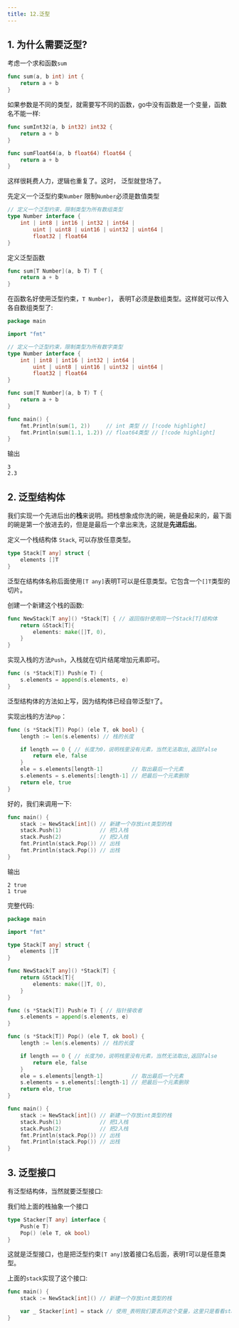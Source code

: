 ```yaml
---
title: 12.泛型
---
```


## 1. 为什么需要泛型?

考虑一个求和函数`sum`

```go
func sum(a, b int) int {
	return a + b
}
```

如果参数是不同的类型，就需要写不同的函数，go中没有函数是一个变量，函数名不能一样:

```go
func sumInt32(a, b int32) int32 {
	return a + b
}

func sumFloat64(a, b float64) float64 {
	return a + b
}
```

这样很耗费人力，逻辑也重复了。这时， 泛型就登场了。

先定义一个泛型约束`Number` 限制`Number`必须是数值类型

```go
// 定义一个泛型约束，限制类型为所有数组类型
type Number interface {
	int | int8 | int16 | int32 | int64 |
		uint | uint8 | uint16 | uint32 | uint64 |
		float32 | float64
}
```

定义泛型函数

```go
func sum[T Number](a, b T) T {
	return a + b
}
```

在函数名好使用泛型约束，`T Number]`， 表明T必须是数组类型。这样就可以传入各自数组类型了:

```go title="main.go"
package main

import "fmt"

// 定义一个泛型约束，限制类型为所有数字类型
type Number interface {
	int | int8 | int16 | int32 | int64 |
		uint | uint8 | uint16 | uint32 | uint64 |
		float32 | float64
}

func sum[T Number](a, b T) T {
	return a + b
}

func main() {
	fmt.Println(sum(1, 2))     // int 类型 // [!code highlight]
	fmt.Println(sum(1.1, 1.2)) // float64类型 // [!code highlight]
}
```

输出

```
3
2.3
```

## 2. 泛型结构体

我们实现一个先进后出的**栈**来说明。把栈想象成你洗的碗，碗是叠起来的，最下面的碗是第一个放进去的，但是是最后一个拿出来洗，这就是**先进后出**。

定义一个栈结构体 `Stack`, 可以存放任意类型。

```go
type Stack[T any] struct {
	elements []T
}
```

泛型在结构体名称后面使用`[T any]`表明T可以是任意类型。它包含一个`[]T`类型的切片。

创建一个新建这个栈的函数:

```go
func NewStack[T any]() *Stack[T] { // 返回指针使用同一个Stack[T]结构体
	return &Stack[T]{
		elements: make([]T, 0),
	}
}
```

实现入栈的方法`Push`，入栈就在切片结尾增加元素即可。

```go
func (s *Stack[T]) Push(e T) {
	s.elements = append(s.elements, e)
}
```

泛型结构体的方法如上写，因为结构体已经自带泛型`T`了。

实现出栈的方法`Pop`：

```go
func (s *Stack[T]) Pop() (ele T, ok bool) {
	length := len(s.elements) // 栈的长度

	if length == 0 { // 长度为0，说明栈里没有元素，当然无法取出,返回false
		return ele, false
	}
	ele = s.elements[length-1]         // 取出最后一个元素
	s.elements = s.elements[:length-1] // 把最后一个元素删除
	return ele, true
}
```

好的，我们来调用一下:

```go title="main.go"
func main() {
	stack := NewStack[int]() // 新建一个存放int类型的栈
	stack.Push(1)            // 把1入栈
	stack.Push(2)            // 把2入栈
	fmt.Println(stack.Pop()) // 出栈
	fmt.Println(stack.Pop()) // 出栈
}
```

输出

```
2 true
1 true
```

完整代码:

```go title="main.go"
package main

import "fmt"

type Stack[T any] struct {
	elements []T
}

func NewStack[T any]() *Stack[T] {
	return &Stack[T]{
		elements: make([]T, 0),
	}
}

func (s *Stack[T]) Push(e T) { // 指针接收者
	s.elements = append(s.elements, e)
}

func (s *Stack[T]) Pop() (ele T, ok bool) {
	length := len(s.elements) // 栈的长度

	if length == 0 { // 长度为0，说明栈里没有元素，当然无法取出,返回false
		return ele, false
	}
	ele = s.elements[length-1]         // 取出最后一个元素
	s.elements = s.elements[:length-1] // 把最后一个元素删除
	return ele, true
}

func main() {
	stack := NewStack[int]() // 新建一个存放int类型的栈
	stack.Push(1)            // 把1入栈
	stack.Push(2)            // 把2入栈
	fmt.Println(stack.Pop()) // 出栈
	fmt.Println(stack.Pop()) // 出栈
}

```

## 3. 泛型接口

有泛型结构体，当然就要泛型接口:

我们给上面的栈抽象一个接口

```go
type Stacker[T any] interface {
	Push(e T)
	Pop() (ele T, ok bool)
}
```

这就是泛型接口，也是把泛型约束`[T any]`放着接口名后面，表明`T`可以是任意类型。

上面的`stack`实现了这个接口:

```go
func main() {
	stack := NewStack[int]() // 新建一个存放int类型的栈

	var _ Stacker[int] = stack // 使用_表明我们要丢弃这个变量，这里只是看看stack是否符合Stacker[int]这个接口
}
```

